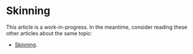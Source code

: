 # Skinning

This article is a work-in-progress. In the meantime, consider reading these other articles about the same topic:

- [Skinning](https://webgl2fundamentals.org/webgl/lessons/webgl-skinning.html).
